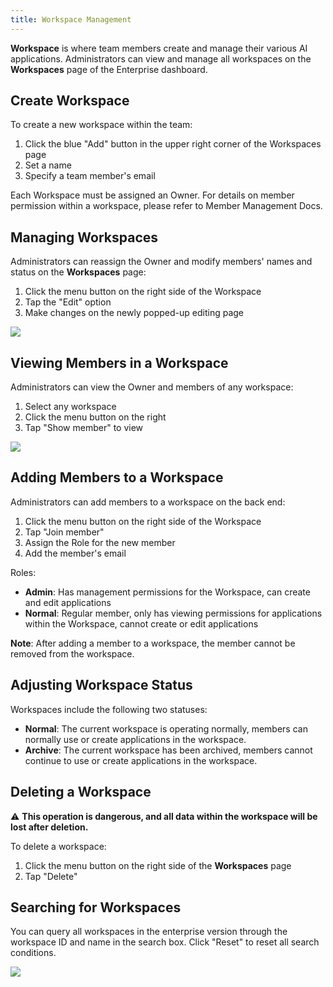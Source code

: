 ```yaml
---
title: Workspace Management
---
```


**Workspace** is where team members create and manage their various AI applications. Administrators can view and manage all workspaces on the **Workspaces** page of the Enterprise dashboard.

## Create Workspace

To create a new workspace within the team:

1. Click the blue "Add" button in the upper right corner of the Workspaces page
2. Set a name
3. Specify a team member's email

Each Workspace must be assigned an Owner. For details on member permission within a workspace, please refer to Member Management Docs.

## Managing Workspaces

Administrators can reassign the Owner and modify members' names and status on the **Workspaces** page:

1. Click the menu button on the right side of the Workspace
2. Tap the "Edit" option
3. Make changes on the newly popped-up editing page

![](/images/workspace-management-1.png)

## Viewing Members in a Workspace

Administrators can view the Owner and members of any workspace:

1. Select any workspace
2. Click the menu button on the right
3. Tap "Show member" to view

![](/images/workspace-management-2.png)

## Adding Members to a Workspace

Administrators can add members to a workspace on the back end:

1. Click the menu button on the right side of the Workspace
2. Tap "Join member"
3. Assign the Role for the new member
4. Add the member's email

Roles:
* **Admin**: Has management permissions for the Workspace, can create and edit applications
* **Normal**: Regular member, only has viewing permissions for applications within the Workspace, cannot create or edit applications

**Note**: After adding a member to a workspace, the member cannot be removed from the workspace.

## Adjusting Workspace Status

Workspaces include the following two statuses:

* **Normal**: The current workspace is operating normally, members can normally use or create applications in the workspace.
* **Archive**: The current workspace has been archived, members cannot continue to use or create applications in the workspace.

## Deleting a Workspace

⚠️ **This operation is dangerous, and all data within the workspace will be lost after deletion.**

To delete a workspace:

1. Click the menu button on the right side of the **Workspaces** page
2. Tap "Delete"

## Searching for Workspaces

You can query all workspaces in the enterprise version through the workspace ID and name in the search box. Click "Reset" to reset all search conditions.

![](/images/workspace-management-3.png)
